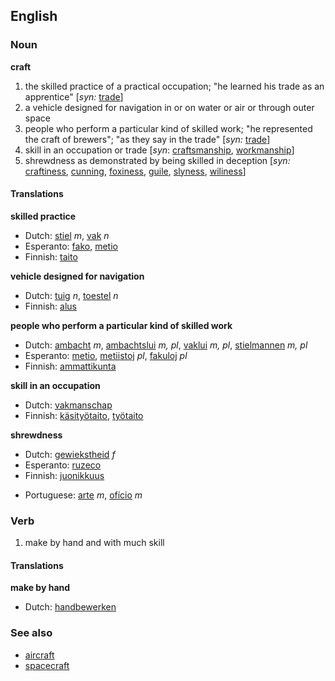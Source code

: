 ==English==
===Noun===
'''craft'''

# the skilled practice of a practical occupation; "he learned his trade as an apprentice" [''syn:'' [[trade]]]
# a vehicle designed for navigation in or on water or air or through outer space
# people who perform a particular kind of skilled work; "he represented the craft of brewers"; "as they say in the trade" [''syn:'' [[trade]]]
# skill in an occupation or trade [''syn'': [[craftsmanship]], [[workmanship]]]
# shrewdness as demonstrated by being skilled in deception [''syn:'' [[craftiness]], [[cunning]], [[foxiness]], [[guile]], [[slyness]], [[wiliness]]]

====Translations====
'''skilled practice'''
{{top}}
*Dutch: [[stiel]] ''m'', [[vak]] ''n''
*Esperanto: [[fako]], [[metio]]
*Finnish: [[taito]]
{{mid}}
{{bottom}}

'''vehicle designed for navigation'''
{{top}}
*Dutch: [[tuig]] ''n'', [[toestel]] ''n''
*Finnish: [[alus]]
{{mid}}
{{bottom}}

'''people who perform a particular kind of skilled work'''
{{top}}
*Dutch: [[ambacht]] ''m'', [[ambachtslui]] ''m, pl'', [[vaklui]] ''m, pl'', [[stielmannen]] ''m, pl''
*Esperanto: [[metio]], [[metiistoj]] ''pl'', [[fakuloj]] ''pl''
*Finnish: [[ammattikunta]]
{{mid}}
{{bottom}}

'''skill in an occupation'''
{{top}}
*Dutch: [[vakmanschap]]
*Finnish: [[käsityötaito]], [[työtaito]]
{{mid}}
{{bottom}}

'''shrewdness'''
{{top}}
*Dutch: [[gewiekstheid]] ''f''
*Esperanto: [[ruzeco]]
*Finnish: [[juonikkuus]]
{{mid}}
{{bottom}}

{{checktrans}}
*Portuguese: [[arte]] ''m'', [[ofício]] ''m''

===Verb===
{{en-infl-reg-consonant|craft||}}
# make by hand and with much skill

====Translations====
'''make by hand'''
{{top}}
*Dutch: [[handbewerken]]
{{mid}}
{{bottom}}

===See also===
*[[aircraft]]
*[[spacecraft]]